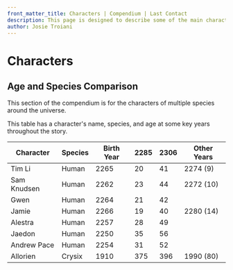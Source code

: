 ```yaml
---
front_matter_title: Characters | Compendium | Last Contact
description: This page is designed to describe some of the main characters driving the story of the Last Contact universe.
author: Josie Troiani
---
```

# Characters

## Age and Species Comparison

This section of the compendium is for the characters of multiple species around the universe.

This table has a character's name, species, and age at some key years throughout the story.

| Character   | Species | Birth Year | 2285 |  2306   | Other Years |
| ----------- | ------- | ---------- | ---- | ------- | ----------- |
| Tim Li      | Human   | 2265       | 20   | 41      | 2274 (9)    |
| Sam Knudsen | Human   | 2262       | 23   | 44      | 2272 (10)   |
| Gwen        | Human   | 2264       | 21   | 42      |             |
| Jamie       | Human   | 2266       | 19   | 40      | 2280 (14)   |
| Alestra     | Human   | 2257       | 28   | 49      |             |
| Jaedon      | Human   | 2250       | 35   | 56      |             |
| Andrew Pace | Human   | 2254       | 31   | 52      |             |
| Allorien    | Crysix  | 1910       | 375  | 396     | 1990 (80)   |
